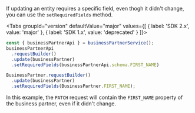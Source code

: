
If updating an entity requires a specific field, even thogh it didn't change, you can use the `setRequiredFields` method.

<Tabs groupId="version" defaultValue="major" values={[ { label: 'SDK 2.x', value: 'major' }, { label: 'SDK 1.x', value: 'deprecated' } ]}>
<TabItem value="major">

```ts
const { businessPartnerApi } = businessPartnerService();
businessPartnerApi
  .requestBuilder()
  .update(businessPartner)
  .setRequiredFields(businessPartnerApi.schema.FIRST_NAME)
```

</TabItem>
<TabItem value="deprecated">

```ts
BusinessPartner.requestBuilder()
  .update(businessPartner)
  .setRequiredFields(BusinessPartner.FIRST_NAME);
```

</TabItem>
</Tabs>

In this example, the `PATCH` request will contain the `FIRST_NAME` property of the business partner, even if it didn't change.
